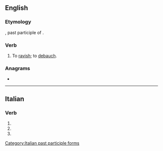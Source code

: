 ==English==

===Etymology===
{{etyl|la|en}} {{lena}} {{m|la|stupratus}}, past participle of {{m|la|stuprare||to ravish}}.

===Verb===
{{en-verb|stuprat}}

# {{lb|en|transitive|archaic}} To [[ravish]]; to [[debauch]].
#: {{rfquotek|en|Heywood}}

{{Webster 1913}}

===Anagrams===
* {{anagrams|en|a=aeprsttu|upstater}}

----

==Italian==

===Verb===
{{head|it|verb form}}

# {{inflection of|it|stuprare||2|p|pres|indc}}
# {{inflection of|it|stuprare||2|p|impr}}
# {{feminine plural of|it|stuprato}}

[[Category:Italian past participle forms]]